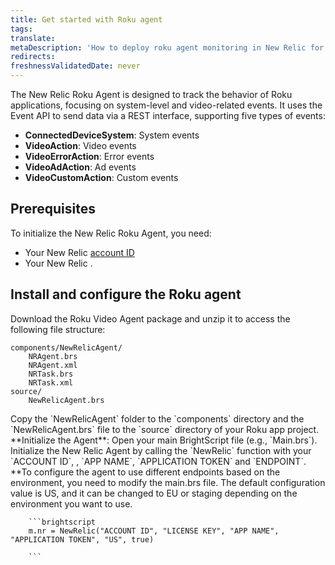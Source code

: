 ```yaml
---
title: Get started with Roku agent
tags:
translate:
metaDescription: 'How to deploy roku agent monitoring in New Relic for your apps, including UI, copy/paste, and API options.'
redirects:
freshnessValidatedDate: never
---
```


The New Relic Roku Agent is designed to track the behavior of Roku applications, focusing on system-level and video-related events. It uses the Event API to send data via a REST interface, supporting five types of events:

- **ConnectedDeviceSystem**: System events
- **VideoAction**: Video events
- **VideoErrorAction**: Error events
- **VideoAdAction**: Ad events
- **VideoCustomAction**: Custom events

## Prerequisites

To initialize the New Relic Roku Agent, you need:

- Your New Relic [account ID](/docs/accounts-partnerships/accounts/account-setup/account-id)
- Your New Relic <InlinePopover type="licenseKey"/>.


## Install and configure the Roku agent

<Steps>

<Step>
    Download the Roku Video Agent package and unzip it to access the following file structure:

   ```
   components/NewRelicAgent/
       NRAgent.brs
       NRAgent.xml
       NRTask.brs
       NRTask.xml
   source/
       NewRelicAgent.brs
   ```
  </Step>

  <Step>
      Copy the `NewRelicAgent` folder to the `components` directory and the `NewRelicAgent.brs` file to the `source` directory of your Roku app project.
  </Step>

  <Step>
        **Initialize the Agent**: Open your main BrightScript file (e.g., `Main.brs`). Initialize the New Relic Agent by calling the `NewRelic` function with your `ACCOUNT ID`, <InlinePopover type="licenseKey"/>,  `APP NAME`, `APPLICATION TOKEN` and `ENDPOINT`.
        **To configure the agent to use different endpoints based on the environment, you need to modify the main.brs file. The default configuration value is US, and it can be changed to EU or staging depending on the environment you want to use.

        ```brightscript
        m.nr = NewRelic("ACCOUNT ID", "LICENSE KEY", "APP NAME", "APPLICATION TOKEN", "US", true)

        ```
  </Step>

</Steps>
